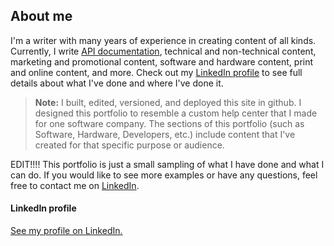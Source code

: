 ## About me

I\'m a writer with many years of experience in creating content of all
kinds. Currently, I write
[API documentation](APIDocs/APIDocsLanding.htm), technical and
non-technical content, marketing and promotional content, software and
hardware content, print and online content, and more. Check out my
[LinkedIn
profile](https://www.linkedin.com/in/ryan-rader-43042910/)
to see full details about what I\'ve done and where I\'ve done it.

> **Note:** I built, edited, versioned, and deployed this site in github. I designed
this portfolio to resemble a custom help center that I made for one
software company. The sections of this portfolio (such as Software,
Hardware, Developers, etc.) include content that I\'ve created for that
specific purpose or audience.

EDIT!!!! This portfolio is just a small sampling of what I have done and what I
can do. If you would like to see more examples or have any questions,
feel free to contact me on
[LinkedIn](https://www.linkedin.com/in/ryan-rader-43042910/).

#### LinkedIn profile

[See my profile on
LinkedIn.](https://www.linkedin.com/in/ryan-rader-43042910/)

